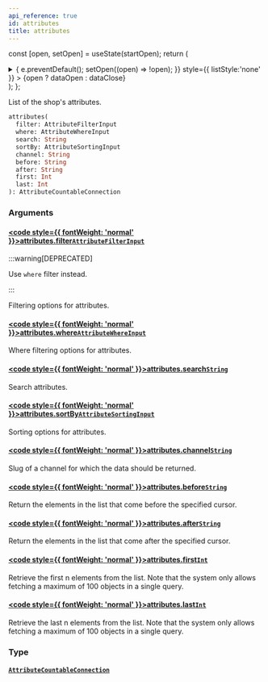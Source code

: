 ```yaml
---
api_reference: true
id: attributes
title: attributes
---
```






const [open, setOpen] = useState(startOpen);
return (
<details {...(open ? { open: true } : {})} className="details" style={{ border:'none', boxShadow:'none', background:'var(--ifm-background-color)' }}>
<summary
onClick={(e) => {
e.preventDefault();
setOpen((open) => !open);
}}
style={{ listStyle:'none' }} >
{open ? dataOpen : dataClose}
</summary>
{open && children}
</details>
);
};

List of the shop's attributes.

```graphql
attributes(
  filter: AttributeFilterInput
  where: AttributeWhereInput
  search: String
  sortBy: AttributeSortingInput
  channel: String
  before: String
  after: String
  first: Int
  last: Int
): AttributeCountableConnection
```

### Arguments

#### [<code style={{ fontWeight: 'normal' }}>attributes.<b>filter</b></code>](#)<Bullet />[`AttributeFilterInput`](../../../api-reference/attributes/inputs/attribute-filter-input.mdx) <Badge class="badge badge--deprecated badge--secondary" text="deprecated"/> <Badge class="badge badge--secondary" text="input"/> <Badge class="badge badge--secondary" text="attributes"/>

:::warning[DEPRECATED]

Use `where` filter instead.

:::

Filtering options for attributes.

#### [<code style={{ fontWeight: 'normal' }}>attributes.<b>where</b></code>](#)<Bullet />[`AttributeWhereInput`](../../../api-reference/attributes/inputs/attribute-where-input.mdx) <Badge class="badge badge--secondary" text="input"/> <Badge class="badge badge--secondary" text="attributes"/>

Where filtering options for attributes.

#### [<code style={{ fontWeight: 'normal' }}>attributes.<b>search</b></code>](#)<Bullet />[`String`](../../../api-reference/miscellaneous/scalars/string.mdx) <Badge class="badge badge--secondary" text="scalar"/> <Badge class="badge badge--secondary" text="miscellaneous"/>

Search attributes.

#### [<code style={{ fontWeight: 'normal' }}>attributes.<b>sortBy</b></code>](#)<Bullet />[`AttributeSortingInput`](../../../api-reference/attributes/inputs/attribute-sorting-input.mdx) <Badge class="badge badge--secondary" text="input"/> <Badge class="badge badge--secondary" text="attributes"/>

Sorting options for attributes.

#### [<code style={{ fontWeight: 'normal' }}>attributes.<b>channel</b></code>](#)<Bullet />[`String`](../../../api-reference/miscellaneous/scalars/string.mdx) <Badge class="badge badge--secondary" text="scalar"/> <Badge class="badge badge--secondary" text="miscellaneous"/>

Slug of a channel for which the data should be returned.

#### [<code style={{ fontWeight: 'normal' }}>attributes.<b>before</b></code>](#)<Bullet />[`String`](../../../api-reference/miscellaneous/scalars/string.mdx) <Badge class="badge badge--secondary" text="scalar"/> <Badge class="badge badge--secondary" text="miscellaneous"/>

Return the elements in the list that come before the specified cursor.

#### [<code style={{ fontWeight: 'normal' }}>attributes.<b>after</b></code>](#)<Bullet />[`String`](../../../api-reference/miscellaneous/scalars/string.mdx) <Badge class="badge badge--secondary" text="scalar"/> <Badge class="badge badge--secondary" text="miscellaneous"/>

Return the elements in the list that come after the specified cursor.

#### [<code style={{ fontWeight: 'normal' }}>attributes.<b>first</b></code>](#)<Bullet />[`Int`](../../../api-reference/miscellaneous/scalars/int.mdx) <Badge class="badge badge--secondary" text="scalar"/> <Badge class="badge badge--secondary" text="miscellaneous"/>

Retrieve the first n elements from the list. Note that the system only allows fetching a maximum of 100 objects in a single query.

#### [<code style={{ fontWeight: 'normal' }}>attributes.<b>last</b></code>](#)<Bullet />[`Int`](../../../api-reference/miscellaneous/scalars/int.mdx) <Badge class="badge badge--secondary" text="scalar"/> <Badge class="badge badge--secondary" text="miscellaneous"/>

Retrieve the last n elements from the list. Note that the system only allows fetching a maximum of 100 objects in a single query.

### Type

#### [`AttributeCountableConnection`](../../../api-reference/attributes/objects/attribute-countable-connection.mdx) <Badge class="badge badge--secondary" text="object"/> <Badge class="badge badge--secondary" text="attributes"/>
